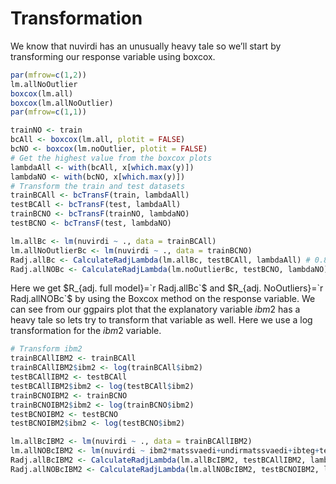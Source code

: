 # Transformation

We know that nuvirdi has an unusually heavy tale so we'll start by transforming our response variable using boxcox.

```r
par(mfrow=c(1,2))
lm.allNoOutlier
boxcox(lm.all)
boxcox(lm.allNoOutlier)
par(mfrow=c(1,1))
```

```r
trainNO <- train
bcAll <- boxcox(lm.all, plotit = FALSE)
bcNO <- boxcox(lm.noOutlier, plotit = FALSE)
# Get the highest value from the boxcox plots
lambdaAll <- with(bcAll, x[which.max(y)])
lambdaNO <- with(bcNO, x[which.max(y)])
# Transform the train and test datasets
trainBCAll <- bcTransF(train, lambdaAll)
testBCAll <- bcTransF(test, lambdaAll)
trainBCNO <- bcTransF(trainNO, lambdaNO)
testBCNO <- bcTransF(test, lambdaNO)

lm.allBc <- lm(nuvirdi ~ ., data = trainBCAll)
lm.allNoOutlierBc <- lm(nuvirdi ~ ., data = trainBCNO)
Radj.allBc <- CalculateRadjLambda(lm.allBc, testBCAll, lambdaAll) # 0.8488961 rétt: 0.7643883
Radj.allNOBc <- CalculateRadjLambda(lm.noOutlierBc, testBCNO, lambdaNO)

```

Here we get $R_{adj. full model}=`r Radj.allBc`$ and $R_{adj. NoOutliers}=`r Radj.allNOBc`$ by using the Boxcox method on the response variable. We can see from our ggpairs plot that the explanatory variable $ibm2$ has a heavy tale so lets try to transform that variable as well. Here we use a log transformation for the $ibm2$ variable.

```r

# Transform ibm2
trainBCAllIBM2 <- trainBCAll
trainBCAllIBM2$ibm2 <- log(trainBCAll$ibm2)
testBCAllIBM2 <- testBCAll
testBCAllIBM2$ibm2 <- log(testBCAll$ibm2)
trainBCNOIBM2 <- trainBCNO
trainBCNOIBM2$ibm2 <- log(trainBCNO$ibm2)
testBCNOIBM2 <- testBCNO
testBCNOIBM2$ibm2 <- log(testBCNO$ibm2)

lm.allBcIBM2 <- lm(nuvirdi ~ ., data = trainBCAllIBM2)
lm.allNOBcIBM2 <- lm(nuvirdi ~ ibm2*matssvaedi+undirmatssvaedi+ibteg+teg_eign+fjeld+k.ar, data = trainBCNOIBM2)
Radj.allBcIBM2 <- CalculateRadjLambda(lm.allBcIBM2, testBCAllIBM2, lambdaAll) # 0.8880478 rétt: 0.8342736
Radj.allNOBcIBM2 <- CalculateRadjLambda(lm.allNOBcIBM2, testBCNOIBM2, lambdaNO) 

```

